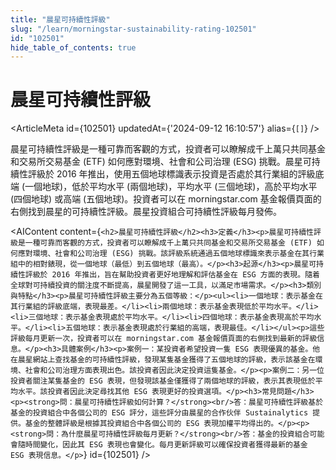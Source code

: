 ```yaml
---
title: "晨星可持續性評級"
slug: "/learn/morningstar-sustainability-rating-102501"
id: "102501"
hide_table_of_contents: true
---
```



# 晨星可持續性評級

<ArticleMeta id={102501} updatedAt={'2024-09-12 16:10:57'} alias={`[]`} />
<div className='border-solid border-b border-t-0 my-4 border-[var(--ifm-color-gray-300)]' />

晨星可持續性評級是一種可靠而客觀的方式，投資者可以瞭解成千上萬只共同基金和交易所交易基金 (ETF) 如何應對環境、社會和公司治理 (ESG) 挑戰。晨星可持續性評級於 2016 年推出，使用五個地球標識表示投資是否處於其行業組的評級底端 (一個地球)，低於平均水平 (兩個地球)，平均水平 (三個地球)，高於平均水平 (四個地球) 或高端 (五個地球)。投資者可以在 morningstar.com 基金報價頁面的右側找到晨星的可持續性評級。晨星投資組合可持續性評級每月發佈。

<AIContent content={`<h2>晨星可持續性評級</h2><h3>定義</h3><p>晨星可持續性評級是一種可靠而客觀的方式，投資者可以瞭解成千上萬只共同基金和交易所交易基金 (ETF) 如何應對環境、社會和公司治理 (ESG) 挑戰。該評級系統通過五個地球標識來表示基金在其行業組中的相對錶現，從一個地球（最低）到五個地球（最高）。</p><h3>起源</h3><p>晨星可持續性評級於 2016 年推出，旨在幫助投資者更好地理解和評估基金在 ESG 方面的表現。隨着全球對可持續投資的關注度不斷提高，晨星開發了這一工具，以滿足市場需求。</p><h3>類別與特點</h3><p>晨星可持續性評級主要分為五個等級：</p><ul><li>一個地球：表示基金在其行業組的評級底端，表現最差。</li><li>兩個地球：表示基金表現低於平均水平。</li><li>三個地球：表示基金表現處於平均水平。</li><li>四個地球：表示基金表現高於平均水平。</li><li>五個地球：表示基金表現處於行業組的高端，表現最佳。</li></ul><p>這些評級每月更新一次，投資者可以在 morningstar.com 基金報價頁面的右側找到最新的評級信息。</p><h3>具體案例</h3><p>案例一：某投資者希望投資一隻 ESG 表現優異的基金。他在晨星網站上查找基金的可持續性評級，發現某隻基金獲得了五個地球的評級，表示該基金在環境、社會和公司治理方面表現出色。該投資者因此決定投資這隻基金。</p><p>案例二：另一位投資者關注某隻基金的 ESG 表現，但發現該基金僅獲得了兩個地球的評級，表示其表現低於平均水平。該投資者因此決定尋找其他 ESG 表現更好的投資選項。</p><h3>常見問題</h3><p><strong>問：晨星可持續性評級如何計算？</strong><br/>答：晨星可持續性評級基於基金的投資組合中各個公司的 ESG 評分，這些評分由晨星的合作伙伴 Sustainalytics 提供。基金的整體評級是根據其投資組合中各個公司的 ESG 表現加權平均得出的。</p><p><strong>問：為什麼晨星可持續性評級每月更新？</strong><br/>答：基金的投資組合可能會隨時間變化，因此其 ESG 表現也會變化。每月更新評級可以確保投資者獲得最新的基金 ESG 表現信息。</p>`} id={102501} />
